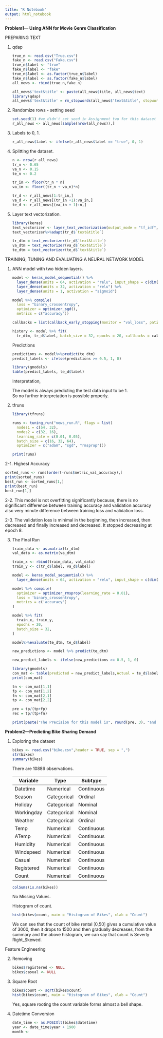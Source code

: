 ---
title: "R Notebook"
output: html_notebook
---

**Problem1— Using ANN for Movie Genre Classification**

PREPARING TEXT

1.  qdap

    ```{r}
    true_n <- read.csv("True.csv")
    fake_n <- read.csv("Fake.csv")
    true_n$label <- "true"
    fake_n$label <- "fake"
    true_n$label <- as.factor(true_n$label)
    fake_n$label <- as.factor(fake_n$label)
    all_news <- rbind(true_n,fake_n)
    ```

    ```{r}
    all_news$'text&title' <- paste(all_news$title, all_news$text)
    library(qdap)
    all_news$'text&title' = rm_stopwords(all_news$'text&title', stopwords = tm::stopwords("english"), separate = FALSE, strip = TRUE)
    ```

2.  Randomize rows - setting seed

    ```{r}
    set.seed(1) #we didn't set seed in Assignment two for this dataset
    r_all_news <- all_news[sample(nrow(all_news)),]
    ```

3.  Labels to 0, 1.

    ```{r}
    r_all_news$label <- ifelse(r_all_news$label == "true", 0, 1)
    ```

4.  Splitting the dataset.

    ```{r}
    n <- nrow(r_all_news)
    tr_n <- 0.65
    va_n <- 0.15
    te_n <- 0.2

    tr_in <- floor(tr_n * n)
    va_in <- floor((tr_n + va_n)*n)

    tr_d <- r_all_news[1:tr_in,]
    va_d <- r_all_news[(tr_in +1):va_in,]
    te_d <- r_all_news[(va_in + 1):n,]
    ```

5.  Layer text vectorization.

    ```{r}
    library(keras)
    text_vectorizer <- layer_text_vectorization(output_mode = "tf_idf", ngrams = 2, max_tokens = 5000)
    text_vectorizer%>%adapt(tr_d$`text&title`)

    tr_dtm = text_vectorizer(tr_d$`text&title`)
    va_dtm = text_vectorizer(va_d$`text&title`)
    te_dtm = text_vectorizer(te_d$`text&title`)
    ```

TRAINING, TUNING AND EVALUATING A NEURAL NETWORK MODEL

1.  ANN model with two hidden layers.

    ```{r}
    model <- keras_model_sequential() %>%
      layer_dense(units = 64, activation = "relu", input_shape = c(dim(tr_dtm)[2])) %>%
      layer_dense(units = 32, activation = "relu") %>%
      layer_dense(units = 1, activation = "sigmoid")
    ```

    ```{r}
    model %>% compile(
      loss = "binary_crossentropy",
      optimizer = optimizer_sgd(),
      metrics = c("accuracy"))
    ```

    ```{r}
    callbacks = list(callback_early_stopping(monitor = "val_loss", patience = 5, restore_best_weights = TRUE))
    ```

    ```{r}
    history <- model %>% fit(
      tr_dtm, tr_d$label, batch_size = 32, epochs = 20, callbacks = callbacks, validation_data = list(va_dtm, va_d$label))
    ```

    Predictions

    ```{r}
    predictions <- model%>%predict(te_dtm)
    predict_labels <- ifelse(predictions >= 0.5, 1, 0)
    ```

    ```{r}
    library(gmodels)
    table(predict_labels, te_d$label)
    ```

    Interpretation,

    The model is always predicting the test data input to be 1.\
    So no further interpretation is possible properly.

2.  tfruns

    ```{r}
    library(tfruns)

    runs <- tuning_run("news_run.R", flags = list(
      nodes1 = c(64, 32), 
      nodes2 = c(32, 16), 
      learning_rate = c(0.01, 0.05), 
      batch_size = c(16, 32, 64),
      optimizer = c("adam", "sgd", "rmsprop")))
    ```

    ```{r}
    print(runs)
    ```

2-1. Highest Accuracy

```{r}
sorted_runs <- runs[order(-runs$metric_val_accuracy),]
print(sorted_runs)
best_run <- sorted_runs[1,]
print(best_run)
best_run[1,]
```

2-2. This model is not overfitting significantly because, there is no significant difference between training accuracy and validation accuracy also very minute difference between training loss and validation loss.

2-3. The validation loss is minimal in the beginning, then increased, then decreased and finally increased and decreased. It stopped decreasing at epoch 8.

3.  The Final Run

    ```{r}
    train_data <- as.matrix(tr_dtm)
    val_data <- as.matrix(va_dtm)
    ```

    ```{r}
    train_x <- rbind(train_data, val_data)
    train_y <- c(tr_d$label, va_d$label)
    ```

    ```{r}
    model <- keras_model_sequential() %>%
      layer_dense(units = 64, activation = "relu", input_shape = c(dim(tr_dtm)[2])) %>%layer_dense(units = 32, activation = "relu")%>%layer_dense(units = 1, activation = "sigmoid")
     
    model %>% compile(
      optimizer = optimizer_rmsprop(learning_rate = 0.01),
      loss = 'binary_crossentropy',
      metrics = c('accuracy')
    )
     
    model %>% fit(
      train_x, train_y,
      epochs = 20,
      batch_size = 32,
    )
    ```

    ```{r}
    model%>%evaluate(te_dtm, te_d$label)
    ```

    ```{r}
    new_predictions <- model %>% predict(te_dtm)
    ```

    ```{r}
    new_predict_labels <- ifelse(new_predictions >= 0.5, 1, 0)
    ```

    ```{r}
    library(gmodels)
    con_mat <- table(predicted = new_predict_labels,Actual = te_d$label)
    print(con_mat)
    ```

    ```{r echo=FALSE}
    tn <- con_mat[1,1]
    fp <- con_mat[1,2]
    fn <- con_mat[2,1]
    tp <- con_mat[2,2]

    pre = tp/(tp+fp)
    rec = tp/(tp+fn)

    print(paste("The Precision for this model is", round(pre, 3), "and the Recall for this model is", round(rec, 3)))

    ```

**Problem2—Predicting Bike Sharing Demand**

1.  Exploring the dataset

    ```{r}
    bikes <- read.csv("bike.csv",header = TRUE, sep = ",")
    str(bikes)
    summary(bikes)
    ```

    There are 10886 observations.

    | Variable   | Type        | Subtype    |
    |------------|-------------|------------|
    | Datetime   | Numerical   | Continuous |
    | Season     | Categorical | Ordinal    |
    | Holiday    | Categorical | Nominal    |
    | Workingday | Categorical | Nominal    |
    | Weather    | Categorical | Ordinal    |
    | Temp       | Numerical   | Continuous |
    | ATemp      | Numerical   | Continuous |
    | Humidity   | Numerical   | Continuous |
    | Windspeed  | Numerical   | Continuous |
    | Casual     | Numerical   | Continuous |
    | Registered | Numerical   | Continuous |
    | Count      | Numerical   | Continuous |

    ```{r}
    colSums(is.na(bikes))
    ```

    No Missing Values.

    Histogram of count.

    ```{r}
    hist(bikes$count, main = "Histogram of Bikes", xlab = "Count")
    ```

    We can see that the count of bike rental [0,50] gives a cumulative value of 3000, then it drops to 1500 and then gradually decreases, from the summary and the above histogram, we can say that count is Severly Right_Skewed.

Feature Engineering

2.  Removing

    ```{r}
    bikes$registered <- NULL
    bikes$casual <- NULL
    ```

3.  Square Root

    ```{r}
    bikes$count <- sqrt(bikes$count)
    hist(bikes$count, main = "Histogram of Bikes", xlab = "Count")
    ```

    Yes, square rooting the count variable forms almost a bell shape.

4.  Datetime Conversion

    ```{r}
    date_time <- as.POSIXlt(bikes$datetime)
    year <- date_time$year + 1900
    month <- 
    ```

